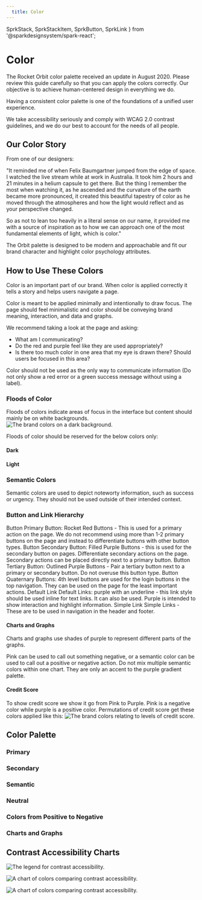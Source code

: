 ```yaml
---
  title: Color
---
```







  SprkStack,
  SprkStackItem,
  SprkButton,
  SprkLink
} from '@sparkdesignsystem/spark-react';


# Color
The Rocket Orbit color palette received an update in August 2020. Please review this guide carefully so that you can apply the colors correctly. Our objective is to achieve human-centered design in everything we do.

Having a consistent color palette is one of the foundations of a unified user experience.

We take accessibility seriously and comply with WCAG 2.0 contrast guidelines, and we do our best to account for the needs of all people.

## Our Color Story
From one of our designers:

"It reminded me of when Felix Baumgartner jumped from the edge of space. I watched the live stream while at work in Australia. It took him 2 hours and 21 minutes in a helium capsule to get there. But the thing I remember the most when watching it, as he ascended and the curvature of the earth became more pronounced, it created this beautiful tapestry of color as he moved through the atmospheres and how the light would reflect and as your perspective changed.

So as not to lean too heavily in a literal sense on our name, it provided me with a source of inspiration as to how we can approach one of the most fundamental elements of light, which is color."

The Orbit palette is designed to be modern and approachable and fit our brand character and highlight color psychology attributes.

## How to Use These Colors
Color is an important part of our brand. When color is applied correctly it tells a story and helps users navigate a page.

 Color is meant to be applied minimally and intentionally to draw focus. The page should feel minimalistic and color should be conveying brand meaning, interaction, and data and graphs.

 We recommend taking a look at the page and asking:

 - What am I communicating?
 - Do the red and purple feel like they are used appropriately?
 - Is there too much color in one area that my eye is drawn there? Should users be focused in this area?

Color should not be used as the only way to communicate information (Do not only show a red error or a green success message without using a label).

### Floods of Color
Floods of colors indicate areas of focus in the interface but content should mainly be on white backgrounds.
<img
  srcset={stepperExampleSet}
  src={stepperExample}
  sizes="(min-width: 1120px) 1120px,
        (min-width: 1680px) 1680px,
        560px"
  class="sprk-u-mbm"
  alt="The brand colors on a dark background."/>

Floods of color should be reserved for the below colors only:

#### Dark
<ColorSwatchGrid color="flood-dark" additionalClasses="sprk-u-mbl"/>

#### Light
<ColorSwatchGrid color="flood-light" additionalClasses="sprk-u-mbl"/>

### Semantic Colors
Semantic colors are used to depict noteworty information, such as success or urgency. They should not be used outside of their intended context.
<ColorSwatchGrid color="semantic" additionalClasses="sprk-u-mbl"/>

### Button and Link Hierarchy

<SprkStack splitAt="tiny" additionalClasses="sprk-u-mbl">
  <SprkStackItem additionalClasses="sprk-o-Stack__item--fourth@xs sprk-o-Stack__item--center-column sprk-u-TextAlign--center">
    <SprkButton>Button</SprkButton>
  </SprkStackItem>
  <SprkStackItem additionalClasses="sprk-o-Stack__item--three-fourths@xs sprk-u-plm">
    Primary Button: Rocket Red Buttons - This is used for a primary action on the page. We do not recommend using more than 1-2 primary buttons on the page and instead to differentiate buttons with other button types.
  </SprkStackItem>
</SprkStack>

<SprkStack splitAt="tiny" additionalClasses="sprk-u-mbl">
  <SprkStackItem additionalClasses="sprk-o-Stack__item--fourth@xs sprk-o-Stack__item--center-column sprk-u-TextAlign--center">
    <SprkButton variant="secondary">Button</SprkButton>
  </SprkStackItem>
  <SprkStackItem additionalClasses="sprk-o-Stack__item--three-fourths@xs sprk-u-plm">
    Secondary Button: Filled Purple Buttons - this is used for the secondary button on pages. Differentiate secondary actions on the page. Secondary actions can be placed directly next to a primary button.
  </SprkStackItem>
</SprkStack>

<SprkStack splitAt="tiny" additionalClasses="sprk-u-mbl">
  <SprkStackItem additionalClasses="sprk-o-Stack__item--fourth@xs sprk-o-Stack__item--center-column sprk-u-TextAlign--center">
    <SprkButton variant="tertiary">Button</SprkButton>
  </SprkStackItem>
  <SprkStackItem additionalClasses="sprk-o-Stack__item--three-fourths@xs sprk-u-plm">
    Tertiary Button: Outlined Purple Buttons - Pair a tertiary button next to a primary or secondary button. Do not overuse this button type.
  </SprkStackItem>
</SprkStack>

<SprkStack splitAt="tiny" additionalClasses="sprk-u-mbl">
  <SprkStackItem additionalClasses="sprk-o-Stack__item--fourth@xs sprk-o-Stack__item--center-column sprk-u-TextAlign--center">
    <SprkButton variant="quaternary">Button</SprkButton>
  </SprkStackItem>
  <SprkStackItem additionalClasses="sprk-o-Stack__item--three-fourths@xs sprk-u-plm">
    Quaternary Buttons: 4th level buttons are used for the login buttons in the top navigation. They can be used on the page for the least important actions.
  </SprkStackItem>
</SprkStack>

<SprkStack splitAt="tiny" additionalClasses="sprk-u-mbl">
  <SprkStackItem additionalClasses="sprk-o-Stack__item--fourth@xs sprk-o-Stack__item--center-column sprk-u-TextAlign--center">
    <SprkLink href="#nogo">Default Link</SprkLink>
  </SprkStackItem>
  <SprkStackItem additionalClasses="sprk-o-Stack__item--three-fourths@xs sprk-u-plm">
    Default Links: purple with an underline - this link style should be used inline for text links. It can also be used. Purple is intended to show interaction and highlight information.
  </SprkStackItem>
</SprkStack>

<SprkStack splitAt="tiny" additionalClasses="sprk-u-mbl">
  <SprkStackItem additionalClasses="sprk-o-Stack__item--fourth@xs sprk-o-Stack__item--center-column sprk-u-TextAlign--center">
    <SprkLink variant="simple" href="#nogo">Simple Link</SprkLink>
  </SprkStackItem>
  <SprkStackItem additionalClasses="sprk-o-Stack__item--three-fourths@xs sprk-u-plm">
    Simple Links - These are to be used in navigation in the header and footer.
  </SprkStackItem>
</SprkStack>

#### Charts and Graphs
Charts and graphs use shades of purple to represent different parts of the graphs.

Pink can be used to call out something negative, or a semantic color can be used to call out a positive or negative action.
Do not mix multiple semantic colors within one chart. They are only an accent to the purple gradient palette.

<ColorSwatchGrid color="charts-graphs" additionalClasses="sprk-u-mbl"/>

#### Credit Score
To show credit score we show it go from Pink to Purple. Pink is a negative color while purple is a positive color. Permutations of credit score get these colors applied like this:
<img
  srcset={creditScoreSet}
  src={creditScore}
  sizes="(min-width: 1120px) 1120px,
        (min-width: 1680px) 1680px,
        560px"
  class="sprk-u-mbm"
  alt="The brand colors relating to levels of credit score."/>

<ColorSwatchGrid color="positive-negative" additionalClasses="sprk-u-mbh"/>

## Color Palette
### Primary
<ColorSwatchGrid color="primary" additionalClasses="sprk-u-mbl"/>

### Secondary
<ColorSwatchGrid color="secondary" additionalClasses="sprk-u-mbl"/>

### Semantic
<ColorSwatchGrid color="semantic" additionalClasses="sprk-u-mbl" />

### Neutral
<ColorSwatchGrid color="neutral" additionalClasses="sprk-u-mbl"/>

### Colors from Positive to Negative
<ColorSwatchGrid color="positive-negative" additionalClasses="sprk-u-mbl"/>

### Charts and Graphs
<ColorSwatchGrid color="charts-graphs" additionalClasses="sprk-u-mbh"/>

## Contrast Accessibility Charts
<img
  srcset={accessibilityKeySet}
  src={accessibilityKey}
  sizes="(min-width: 1120px) 1120px,
        (min-width: 1680px) 1680px,
        560px"
  class="sprk-u-mbm"
  alt="The legend for contrast accessibility."/>

<img
  srcset={accessibilityChart1Set}
  src={accessibilityChart1}
  sizes="(min-width: 1120px) 1120px,
        (min-width: 1680px) 1680px,
        560px"
  class="sprk-u-mbm"
  alt="A chart of colors comparing contrast accessibility."/>

<img
  srcset={accessibilityChart2Set}
  src={accessibilityChart2}
  sizes="(min-width: 1120px) 1120px,
        (min-width: 1680px) 1680px,
        560px"
  class="sprk-u-mbm"
  alt="A chart of colors comparing contrast accessibility."/>
